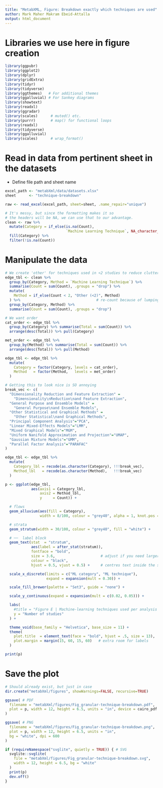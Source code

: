 ```yaml
---
title: "MetabXML, Figure: Breakdown exactly which techniques are used"
author: Mark Maher Makram Ebeid-Attalla
output: html_document
---
```

# Libraries we use here in figure creation
```r
library(ggpubr)
library(ggplot2)
library(dplyr)
library(gridExtra)
library(tidyr)
library(tidyverse)
library(ggthemes)   # For additional themes
library(ggalluvial) # For Sankey diagrams
library(showtext)
library(readxl)
library(ggradar)
library(scales)      # muted() etc.
library(purrr)       # map() for functional loops
library(readxl)
library(tidyverse)
library(ggalluvial)
library(scales)      # wrap_format()
```
# Read in data from pertinent sheet in the datasets
- Define file path and sheet name
```r
excel_path <- "metabXml/data/datasets.xlsx"
sheet      <- "technique-breakdown"
```
```r
raw <- read_excel(excel_path, sheet=sheet, .name_repair="unique")

# It's messy, but since the formatting makes it so 
# the headers will be NA, we can use that to our advantage.
clean <- raw %>%
  mutate(Category = if_else(is.na(Count),
                            `Machine Learning Technique`, NA_character_)) %>%
  fill(Category) %>%
  filter(!is.na(Count))
```
# Manipulate the data
```r
# We create 'other' for techniques used in <2 studies to reduce clutter
edge_tbl <- clean %>%
  group_by(Category, Method = `Machine Learning Technique`) %>%
  summarise(Count = sum(Count), .groups = "drop") %>%
  mutate(
    Method = if_else(Count < 2, "Other (<2)", Method)
  ) %>%                                   # re-count because of lumping
  group_by(Category, Method) %>%
  summarise(Count = sum(Count), .groups = "drop")

# We want order
cat_order <- edge_tbl %>%
  group_by(Category) %>% summarise(Total = sum(Count)) %>%
  arrange(desc(Total)) %>% pull(Category)

met_order <- edge_tbl %>%
  group_by(Method) %>% summarise(Total = sum(Count)) %>%
  arrange(desc(Total)) %>% pull(Method)

edge_tbl <- edge_tbl %>%
  mutate(
    Category = factor(Category, levels = cat_order),
    Method   = factor(Method,   levels = met_order)
  )

# Getting this to look nice is SO annoying
break_vec <- c(
  "Dimensionality Reduction and Feature Extraction" =
    "Dimensionality\nReduction\nand Feature Extraction",
  "General Purpose and Ensemble Models" =
    "General Purpose\nand Ensemble Models",
  "Other Statistical and Graphical Methods" =
    "Other Statistical\nand Graphical Methods",
  "Principal Component Analysis"="PCA",
  "Linear Mixed-Effects Models"="LMM",
  "Mixed Graphical Models"="MGM",
  "Uniform Nanifold Approximation and Projection"="UMAP",
  "Gaussian Mixture Models"="GMM",
  "Parallel Factor Analysis"="PARAFAC"
)

edge_tbl <- edge_tbl %>%
  mutate(
    Category_lbl = recode(as.character(Category), !!!break_vec),
    Method_lbl   = recode(as.character(Method),   !!!break_vec)
  )

p <- ggplot(edge_tbl,
            aes(axis1 = Category_lbl,
                axis2 = Method_lbl,
                y     = Count)) +

  # flows
  geom_alluvium(aes(fill = Category),
                width = 8/100, colour = "grey40", alpha = 1, knot.pos = 0.3) +

  # strata
  geom_stratum(width = 30/100, colour = "grey40", fill = "white") +

  # ──  label block
  geom_text(stat  = "stratum",
            aes(label = after_stat(stratum)),
            fontface = "bold",
            size = 3.6,                     # adjust if you need larger/smaller
            colour = "black",
            hjust = 0.5, vjust = 0.5) +     # centres text inside the stratum

  scale_x_discrete(limits = c("ML category", "ML technique"),
                   expand = expansion(mult = 0.30)) +

  scale_fill_brewer(palette = "Set3", guide = "none") +

  scale_y_continuous(expand = expansion(mult = c(0.02, 0.05))) +

  labs(
    #title = "Figure E | Machine-learning techniques used per analysis category",
    y = "Number of studies"
  ) +

  theme_void(base_family = "Helvetica", base_size = 11) +
  theme(
    plot.title  = element_text(face = "bold", hjust = .5, size = 13),
    plot.margin = margin(15, 60, 15, 60)   # extra room for labels
  )

print(p)
```
# Save the plot
```r
# Should already exist, but just in case
dir.create("metabXml/figures", showWarnings=FALSE, recursive=TRUE)

ggsave( # PDF
  filename = "metabXml/figures/Fig_granular-technique-breakdown.pdf",
  plot = p, width = 12, height = 6.5, units = "in", device = cairo_pdf
)

ggsave( # PNG
  filename = "metabXml/figures/Fig_granular-technique-breakdown.png",
  plot = p, width = 12, height = 6.5, units = "in",
  bg = "white", dpi = 600
)

if (requireNamespace("svglite", quietly = TRUE)) { # SVG
  svglite::svglite(
    file = "metabXml/figures/Fig_granular-technique-breakdown.svg",
    width = 12, height = 6.5, bg = "white"
  )
  print(p)
  dev.off()
}
```